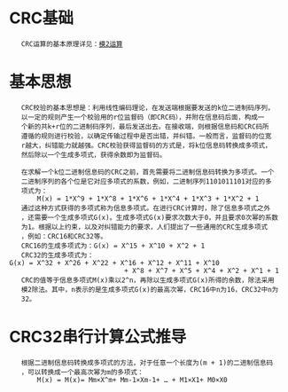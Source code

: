 = CRC基础 =
    CRC运算的基本原理详见：[[模2运算]]
= 基本思想 = 
    CRC校验的基本思想是：利用线性编码理论，在发送端根据要发送的k位二进制码序列，
    以一定的规则产生一个校验用的r位监督码（即CRC码），并附在信息码后面，构成一
    个新的共k+r位的二进制码序列，最后发送出去。在接收端，则根据信息码和CRC码所
    遵循的规则进行校验，以确定传输过程中是否出错，并纠错。一般而言，监督码的位宽
    r越大，纠错能力就越强。CRC校验获得监督码的方式是，将k位信息码转换成多项式，
    然后除以一个生成多项式，获得余数即为监督码。

    在求解一个k位二进制信息码的CRC之前，首先需要将二进制信息码转换为多项式。一个
    二进制序列的各个位是它对应多项式的系数，例如，二进制序列1101011101对应的多
    项式为：
        M(x) = 1*X^9 + 1*X^8 + 1*X^6 + 1*X^4 + 1*X^3 + 1*X^2 + 1
    通过这种方式获得的多项式称为信息多项式。在进行CRC计算时，除了信息多项式之外
    ，还需要一个生成多项式G(x)。生成多项式G(x)要求次数大于0，并且要求0次幂的系数
    为1。根据以上约束，以及对纠错能力的要求，人们提出了一些通用的CRC生成多项式
    ，例如：CRC16和CRC32等。
    CRC16的生成多项式为：G(x) = X^15 + X^10 + X^2 + 1
    CRC32的生成多项式为：G(x) = X^32 + X^26 + X^22 + X^16 + X^12 + X^11 + X^10
                              + X^8 + X^7 + X^5 + X^4 + X^2 + X^1 + 1
    CRC的值等于信息多项式M(x)乘以2^n，再除以生成多项式G(x)所得的余数，除法采用
    模2除法。其中，n表示的是生成多项式G(x)的最高次幂，CRC16中n为16，CRC32中n为
    32。
= CRC32串行计算公式推导 =
    根据二进制信息码转换成多项式的方法，对于任意一个长度为(m + 1)的二进制信息码
    ，可以转换成一个最高次幂为m的多项式：
        M(x) = M(x)= Mm×X^m+ Mm-1×Xm-1+ … + M1×X1+ M0×X0


